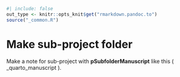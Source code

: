 ```r
#| include: false
out_type <- knitr::opts_knit$get("rmarkdown.pandoc.to")
source("_common.R")
```
# Make sub-project folder

Make a note for sub-project with **pSubfolderManuscript** like this ( _quarto_manuscript ).



